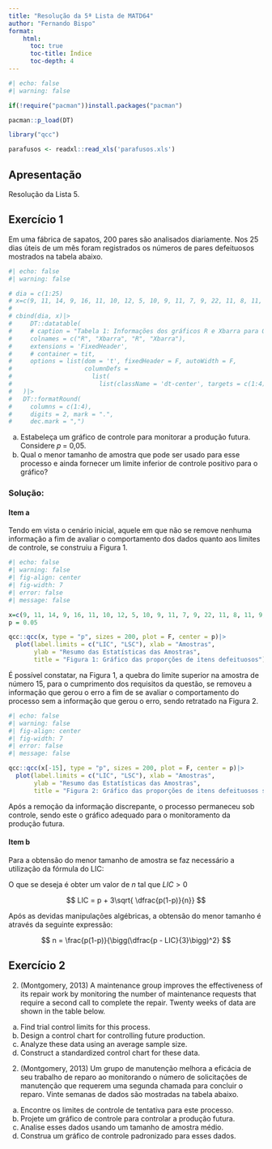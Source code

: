 ```yaml
---
title: "Resolução da 5ª Lista de MATD64"
author: "Fernando Bispo"
format: 
    html:
      toc: true
      toc-title: Índice
      toc-depth: 4
---
```


```r
#| echo: false
#| warning: false

if(!require("pacman"))install.packages("pacman")

pacman::p_load(DT)

library("qcc")

parafusos <- readxl::read_xls('parafusos.xls')
```


## Apresentação

Resolução da Lista 5.

## Exercício 1
Em uma fábrica de sapatos, 200 pares são analisados diariamente. Nos 25 dias úteis de um mês
foram registrados os números de pares defeituosos mostrados na tabela abaixo.

```r
#| echo: false
#| warning: false

# dia = c(1:25)
# x=c(9, 11, 14, 9, 16, 11, 10, 12, 5, 10, 9, 11, 7, 9, 22, 11, 8, 11, 9, 7, 9, 8, 12)
# 
# cbind(dia, x)|>
#     DT::datatable(
#     # caption = "Tabela 1: Informações dos gráficos R e Xbarra para Questão 2.",
#     colnames = c("R", "Xbarra", "R", "Xbarra"),
#     extensions = 'FixedHeader', 
#     # container = tit,
#     options = list(dom = 't', fixedHeader = F, autoWidth = F,
#                    columnDefs = 
#                      list(
#                        list(className = 'dt-center', targets = c(1:4))))
#   )|>
#   DT::formatRound(
#     columns = c(1:4),
#     digits = 2, mark = ".",
#     dec.mark = ",")

```

a) Estabeleça um gráfico de controle para monitorar a produção futura. Considere 𝑝 = 0,05.
b) Qual o menor tamanho de amostra que pode ser usado para esse processo e ainda fornecer um
limite inferior de controle positivo para o gráfico?

### Solução:

#### Item a

Tendo em vista o cenário inicial, aquele em que não se remove nenhuma informação a fim de avaliar o comportamento dos dados quanto aos limites de controle, se construiu a Figura 1.


```r
#| echo: false
#| warning: false
#| fig-align: center
#| fig-width: 7
#| error: false
#| message: false

x=c(9, 11, 14, 9, 16, 11, 10, 12, 5, 10, 9, 11, 7, 9, 22, 11, 8, 11, 9, 13, 9, 7, 9, 8, 12)
p = 0.05

qcc::qcc(x, type = "p", sizes = 200, plot = F, center = p)|>
  plot(label.limits = c("LIC", "LSC"), xlab = "Amostras",
       ylab = "Resumo das Estatísticas das Amostras",
       title = "Figura 1: Gráfico das proporções de itens defeituosos")

```


É possível constatar, na Figura 1, a quebra do limite superior na amostra de número 15, para o cumprimento dos requisitos da questão, se removeu a informação que gerou o erro a fim de se avaliar o comportamento do processo sem a informação que gerou o erro, sendo retratado na Figura 2.


```r
#| echo: false
#| warning: false
#| fig-align: center
#| fig-width: 7
#| error: false
#| message: false

qcc::qcc(x[-15], type = "p", sizes = 200, plot = F, center = p)|>
  plot(label.limits = c("LIC", "LSC"), xlab = "Amostras",
       ylab = "Resumo das Estatísticas das Amostras",
       title = "Figura 2: Gráfico das proporções de itens defeituosos sem a \ninformação discrepante")
```


Após a remoção da informação discrepante, o processo permaneceu sob controle, sendo este o gráfico adequado para o monitoramento da produção futura.


#### Item b

Para a obtensão do menor tamanho de amostra se faz necessário a utilização da fórmula do LIC:


O que se deseja é obter um valor de $n$ tal que $LIC > 0$

$$
LIC = p + 3\sqrt{ \dfrac{p(1-p)}{n}}
$$

Após as devidas manipulações algébricas, a obtensão do menor tamanho é através da seguinte expressão:


$$
n = \frac{p(1-p)}{\bigg(\dfrac{p - LIC}{3}\bigg)^2}
$$

## Exercício 2

2) (Montgomery, 2013) A maintenance group improves the effectiveness of its repair work by
monitoring the number of maintenance requests that require a second call to complete the repair.
Twenty weeks of data are shown in the table below.

a) Find trial control limits for this process.
b) Design a control chart for controlling future production.
c) Analyze these data using an average sample size.
d) Construct a standardized control chart for these data.

2) (Montgomery, 2013) Um grupo de manutenção melhora a eficácia de seu trabalho de reparo ao
monitorando o número de solicitações de manutenção que requerem uma segunda chamada para concluir o reparo.
Vinte semanas de dados são mostradas na tabela abaixo.

a) Encontre os limites de controle de tentativa para este processo.
b) Projete um gráfico de controle para controlar a produção futura.
c) Analise esses dados usando um tamanho de amostra médio.
d) Construa um gráfico de controle padronizado para esses dados.



